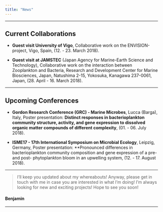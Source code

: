 ```yaml
---
title: "News"
---
```


---

## **Current Collaborations**

- **Guest visit University of Vigo**, Collaborative work on the ENVISION-project, Vigo, Spain, (12. - 23. March 2018).

- **Guest visit at JAMSTEC** (Japan Agency for Marine-Earth Science and Technology), Collaborative work on the interaction between Zooplankton and Bacteria, Research and Development Center for Marine Biosciences, Japan, Natushima 2-15, Yokosuka, Kanagawa 237-0061, Japan, (28. April - 16. March 2018).

---

## **Upcoming Conferences**

- **Gordon Research Conference (GRC) - Marine Microbes**, Lucca (Barga), Italy, Poster presentation: **Distinct responses in bacterioplankton community structure, activity, and gene expression to dissolved organic matter compounds of different complexity**, (01. - 06. July 2018).

- **ISME17 - 17th International Symposium on Microbial Ecology**, Leipzig, Germany, Poster presentation: **Pronounced differences in bacterioplankton community composition and gene expression of a pre- and post- phytoplankton bloom in an upwelling system, (12. - 17. August 2018).

---

> I'll keep you updated about my whereabouts!
Anyway, please get in touch with me in case you are interested in what I'm doing!
I'm always looking for new and exciting projects!
Hope to see you soon!

#### Benjamin

---

